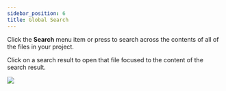 ```yaml
---
sidebar_position: 6
title: Global Search
---
```



Click the **Search** menu item or press <Keybinding mac="⇧ ⌘ F" winux="ctrl+shift+f" /> to search across the contents of all of the files in your project.

Click on a search result to open that file focused to the content of the search result.

<img src="/product/global-search.png"></img>




